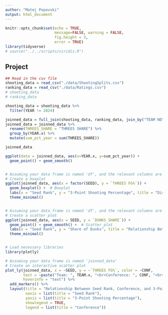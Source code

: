 ```yaml
---
author: "Matej Popovski"
output: html_document
---
```


```r
knitr::opts_chunk$set(echo = TRUE,
                      message=FALSE, warning = FALSE,
                      fig.height = 3,
                      error = TRUE)
library(tidyverse)
# source("../../scripts/viridis.R")
```

## Project


```r
## Read in the csv file
shooting_data = read_csv("./data/ShootingSplits.csv") 
ranking_data = read_csv("./data/Ratings.csv")
# shooting_data 
# ranking_data

shooting_data = shooting_data %>%
  filter(YEAR != 2024)

joinned_data = full_join(shooting_data, ranking_data, join_by("TEAM NO"))
joinned_data = joinned_data %>%
  rename(THREES_SHARE = "THREES SHARE") %>%
  group_by(YEAR.x) %>%
  mutate(sum_pct_year = sum(THREES_SHARE))

joinned_data

ggplot(data = joinned_data, aes(x=YEAR.x, y=sum_pct_year)) +
  geom_point() + geom_smooth()


# Assuming your data frame is named 'df', and the relevant columns are 'SEED' and 'THREES FG%'
# Create a boxplot
ggplot(joinned_data, aes(x = factor(SEED), y = `THREES FG%`)) +
  geom_boxplot() +  # Boxplot
  labs(x = "Seed Rank", y = "3-Point Shooting Percentage", title = "Distribution of 3-Point Shooting Percentage Across Seed Ranks") +
  theme_minimal()


# Assuming your data frame is named 'df', and the relevant columns are 'SEED' and 'DUNKS SHARE'
# Create a scatter plot
ggplot(joinned_data, aes(x = SEED, y = `DUNKS SHARE`)) +
  geom_point() + geom_smooth() +  # Scatter plot
  labs(x = "Seed Rank", y = "Share of Dunks", title = "Relationship Between Seed Rank and Share of Dunks") +
  theme_minimal()



```

```r

# Load necessary libraries
library(plotly)

# Assuming your data frame is named 'joinned_data'
# Create an interactive scatter plot
plot_ly(joinned_data, x = ~SEED, y = ~`THREES FG%`, color = ~CONF, 
        text = ~paste("Team: ", TEAM.x, "<br>Conference: ", CONF, "<br>3-Point Shooting Percentage: ", `THREES FG%`, "%"),
        hoverinfo = "text") %>%
  add_markers() %>%
  layout(title = "Relationship Between Seed Rank, Conference, and 3-Point Shooting Percentage",
         xaxis = list(title = "Seed Rank"),
         yaxis = list(title = "3-Point Shooting Percentage"),
         showlegend = TRUE,
         legend = list(title = "Conference"))


```











